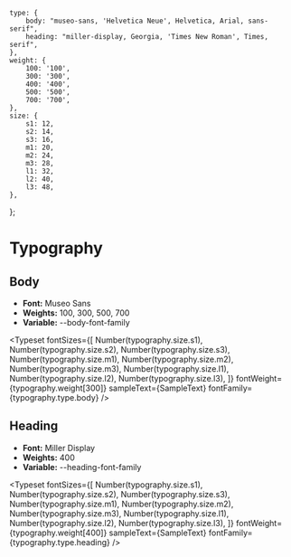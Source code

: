 
<Meta title="Typography" />

    type: {
        body: "museo-sans, 'Helvetica Neue', Helvetica, Arial, sans-serif",
        heading: "miller-display, Georgia, 'Times New Roman', Times, serif",
    },
    weight: {
        100: '100',
        300: '300',
        400: '400',
        500: '500',
        700: '700',
    },
    size: {
        s1: 12,
        s2: 14,
        s3: 16,
        m1: 20,
        m2: 24,
        m3: 28,
        l1: 32,
        l2: 40,
        l3: 48,
    },
};


# Typography

## Body

-   **Font:** Museo Sans
-   **Weights:** 100, 300, 500, 700
-   **Variable:** --body-font-family

<Typeset
    fontSizes={[
        Number(typography.size.s1),
        Number(typography.size.s2),
        Number(typography.size.s3),
        Number(typography.size.m1),
        Number(typography.size.m2),
        Number(typography.size.m3),
        Number(typography.size.l1),
        Number(typography.size.l2),
        Number(typography.size.l3),
    ]}
    fontWeight={typography.weight[300]}
    sampleText={SampleText}
    fontFamily={typography.type.body}
/>

## Heading

-   **Font:** Miller Display
-   **Weights:** 400
-   **Variable:** --heading-font-family

<Typeset
    fontSizes={[
        Number(typography.size.s1),
        Number(typography.size.s2),
        Number(typography.size.s3),
        Number(typography.size.m1),
        Number(typography.size.m2),
        Number(typography.size.m3),
        Number(typography.size.l1),
        Number(typography.size.l2),
        Number(typography.size.l3),
    ]}
    fontWeight={typography.weight[400]}
    sampleText={SampleText}
    fontFamily={typography.type.heading}
/>

